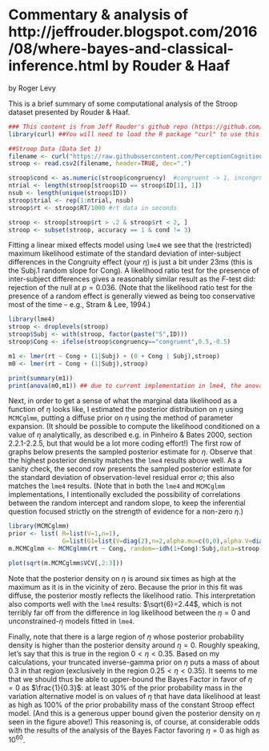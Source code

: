 Commentary & analysis of http://jeffrouder.blogspot.com/2016/08/where-bayes-and-classical-inference.html by Rouder & Haaf
=========================================================================================================================

by Roger Levy

This is a brief summary of some computational analysis of the Stroop dataset presented by Rouder & Haaf.

```r
### This content is from Jeff Rouder's github repo (https://github.com/PerceptionCognitionLab/data0)
library(curl) ##You will need to load the R package "curl" to use this cleaning code

##Stroop Data (Data Set 1)
filename <- curl("https://raw.githubusercontent.com/PerceptionCognitionLab/data0/master/contexteffects/FlankerStroopSimon/LEF_stroop.csv")
stroop <- read.csv2(filename, header=TRUE, dec=".")

stroop$cond <- as.numeric(stroop$congruency)  #congruent -> 1, incongruent -> 2, neutral -> 3
ntrial <- length(stroop[stroop$ID == stroop$ID[1], 1])
nsub <- length(unique(stroop$ID))
stroop$trial <- rep(1:ntrial, nsub)
stroop$rt <- stroop$RT/1000 #rt data in seconds

stroop <- stroop[stroop$rt > .2 & stroop$rt < 2, ]
stroop <- subset(stroop, accuracy == 1 & cond != 3)
```

Fitting a linear mixed effects model using `lme4` we see that the (restricted) maximum likelihood estimate of the standard deviation of inter-subject differences in the Congruity effect (your $\eta$) is just a bit under 23ms (this is the Subj.1 random slope for Cong). A likelihood ratio test for the presence of inter-subject differences gives a reasonably similar result as the $F$-test did: rejection of the null at $p=0.036$.  (Note that the likelihood ratio test for the presence of a random effect is generally viewed as being too conservative most of the time -- e.g., Stram & Lee, 1994.)

```r
library(lme4)
stroop <- droplevels(stroop)
stroop$Subj <- with(stroop, factor(paste("S",ID)))
stroop$Cong <- ifelse(stroop$congruency=="congruent",0.5,-0.5)

m1 <- lmer(rt ~ Cong + (1|Subj) + (0 + Cong | Subj),stroop)
m0 <- lmer(rt ~ Cong + (1|Subj),stroop)
```

```r
print(summary(m1))
print(anova(m0,m1)) ## due to current implementation in lme4, the anova() call refit the models with ML which isn't standard practice, but in practice it makes no difference
```

Next, in order to get a sense of what the marginal data likelihood as a function of $\eta$ looks like, I estimated the posterior distribution on $\eta$ using `MCMCglmm`, putting a diffuse prior on $\eta$ using the method of parameter expansion.  (It should be possible to compute the likelihood conditioned on a value of $\eta$ analytically, as described e.g. in Pinheiro & Bates 2000, section 2.2.1-2.2.5, but that would be a lot more coding effort!)  The first row of graphs below presents the sampled posterior estimate for $\eta$.  Observe that the highest posterior density matches the `lme4` results above well.  As a sanity check, the second row presents the sampled posterior estimate for the standard deviation of observation-level residual error $\sigma$; this also matches the `lme4` results.  (Note that in both the `lme4` and `MCMCglmm` implementations, I intentionally excluded the possibility of correlations between the random intercept and random slope, to keep the inferential question focused strictly on the strength of evidence for a non-zero $\eta$.)

```r
library(MCMCglmm)
prior <- list( R=list(V=1,n=1),
               G=list(G1=list(V=diag(2),n=2,alpha.mu=c(0,0),alpha.V=diag(2)*1000)))
m.MCMCglmm <- MCMCglmm(rt ~ Cong, random=~idh(1+Cong):Subj,data=stroop,prior=prior,nitt=30000,verbose=FALSE)
```

```r
plot(sqrt(m.MCMCglmm$VCV[,2:3]))
```

Note that the posterior density on $\eta$ is around six times as high at the maximum as it is in the vicinity of zero.  Because the prior in this fit was diffuse, the posterior mostly reflects the likelihood ratio.  This interpretation also comports well with the `lme4` results: $\sqrt{6}=2.44$, which is not terribly far off from the difference in log likelihood between the $\eta=0$ and unconstrained-$\eta$ models fitted in `lme4`.

Finally, note that there is a large region of $\eta$ whose posterior probability density is higher than the posterior density around $\eta=0$.  Roughly speaking, let's say that this is true in the region $0<\eta<0.35$.  Based on my calculations, your truncated inverse-gamma prior on $\eta$ puts a mass of about 0.3 in that region (exclusively in the region $0.25<\eta<0.35$).  It seems to me that we should thus be able to upper-bound the Bayes Factor in favor of $\eta=0$ as $\frac{1}{0.3}$: at least 30% of the prior probability mass in the variation alternative model is on values of $\eta$ that have data likelihood at least as high as 100% of the prior probability mass of the constant Stroop effect model.  (And this is a generous upper bound given the posterior density on $\eta$ seen in the figure above!) This reasoning is, of course, at considerable odds with the results of the analysis of the Bayes Factor favoring $\eta=0$ as high as $10^{60}$.
